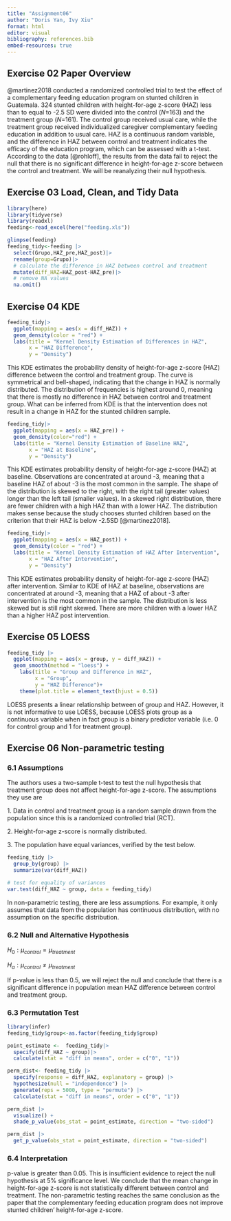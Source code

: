 ```yaml
---
title: "Assignment06"
author: "Doris Yan, Ivy Xiu"
format: html
editor: visual
bibliography: references.bib
embed-resources: true
---
```


## Exercise 02 Paper Overview

@martinez2018 conducted a randomized controlled trial to test the effect of a complementary feeding education program on stunted children in Guatemala. 324 stunted children with height-for-age z-score (HAZ) less than to equal to -2.5 SD were divided into the control ($N$=163) and the treatment group ($N$=161). The control group received usual care, while the treatment group received individualized caregiver complementary feeding education in addition to usual care. HAZ is a continuous random variable, and the difference in HAZ between control and treatment indicates the efficacy of the education program, which can be assessed with a t-test. According to the data [@rohloff], the results from the data fail to reject the null that there is no significant difference in height-for-age z-score between the control and treatment. We will be reanalyzing their null hypothesis.

## Exercise 03 Load, Clean, and Tidy Data

```r
library(here)
library(tidyverse)
library(readxl)
feeding<-read_excel(here("feeding.xls"))
```

```r
glimpse(feeding)
feeding_tidy<-feeding |>
  select(Grupo,HAZ_pre,HAZ_post)|>
  rename(group=Grupo)|>
  # calculate the difference in HAZ between control and treatment
  mutate(diff_HAZ=HAZ_post-HAZ_pre)|>
  # remove NA values
  na.omit()
```

## Exercise 04 KDE

```r
feeding_tidy|>
  ggplot(mapping = aes(x = diff_HAZ)) +
  geom_density(color = "red") +
  labs(title = "Kernel Density Estimation of Differences in HAZ",
       x = "HAZ Difference", 
       y = "Density")
```

This KDE estimates the probability density of height-for-age z-score (HAZ) difference between the control and treatment group. The curve is symmetrical and bell-shaped, indicating that the change in HAZ is normally distributed. The distribution of frequencies is highest around 0, meaning that there is mostly no difference in HAZ between control and treatment group. What can be inferred from KDE is that the intervention does not result in a change in HAZ for the stunted children sample.

```r
feeding_tidy|>
  ggplot(mapping = aes(x = HAZ_pre)) +
  geom_density(color="red") +
  labs(title = "Kernel Density Estimation of Baseline HAZ", 
       x = "HAZ at Baseline", 
       y = "Density")
```

This KDE estimates probability density of height-for-age z-score (HAZ) at baseline. Observations are concentrated at around -3, meaning that a baseline HAZ of about -3 is the most common in the sample. The shape of the distribution is skewed to the right, with the right tail (greater values) longer than the left tail (smaller values). In a skewed right distribution, there are fewer children with a high HAZ than with a lower HAZ. The distribution makes sense because the study chooses stunted children based on the criterion that their HAZ is below -2.5SD [@martinez2018].

```r
feeding_tidy|>
  ggplot(mapping = aes(x = HAZ_post)) +
  geom_density(color = "red") +
  labs(title = "Kernel Density Estimation of HAZ After Intervention", 
       x = "HAZ After Intervention", 
       y = "Density")
```

This KDE estimates probability density of height-for-age z-score (HAZ) after intervention. Similar to KDE of HAZ at baseline, observations are concentrated at around -3, meaning that a HAZ of about -3 after intervention is the most common in the sample. The distribution is less skewed but is still right skewed. There are more children with a lower HAZ than a higher HAZ post intervention.

## Exercise 05 LOESS

```r
feeding_tidy |>
  ggplot(mapping = aes(x = group, y = diff_HAZ)) +
  geom_smooth(method = "loess") +
    labs(title = "Group and Difference in HAZ", 
         x = "Group",
         y = "HAZ Difference")+
    theme(plot.title = element_text(hjust = 0.5))
```

LOESS presents a linear relationship between of group and HAZ. However, it is not informative to use LOESS, because LOESS plots group as a continuous variable when in fact group is a binary predictor variable (i.e. 0 for control group and 1 for treatment group).

## Exercise 06 Non-parametric testing

### 6.1 Assumptions

The authors uses a two-sample t-test to test the null hypothesis that treatment group does not affect height-for-age z-score. The assumptions they use are

1\. Data in control and treatment group is a random sample drawn from the population since this is a randomized controlled trial (RCT).

2\. Height-for-age z-score is normally distributed.

3\. The population have equal variances, verified by the test below.

```r
feeding_tidy |>
  group_by(group) |>
  summarize(var(diff_HAZ))

# test for equality of variances
var.test(diff_HAZ ~ group, data = feeding_tidy)
```

In non-parametric testing, there are less assumptions. For example, it only assumes that data from the population has continuous distribution, with no assumption on the specific distribution.

### 6.2 Null and Alternative Hypothesis

$H_0:\mu_{control}=\mu_{treatment}$

$H_a:\mu_{control}\neq\mu_{treatment}$

If p-value is less than 0.5, we will reject the null and conclude that there is a significant difference in population mean HAZ difference between control and treatment group.

### 6.3 Permutation Test

```r
library(infer) 
feeding_tidy$group<-as.factor(feeding_tidy$group)

point_estimate <-  feeding_tidy|>
  specify(diff_HAZ ~ group)|>
  calculate(stat = "diff in means", order = c("0", "1"))

perm_dist<- feeding_tidy |>
  specify(response = diff_HAZ, explanatory = group) |>
  hypothesize(null = "independence") |>
  generate(reps = 5000, type = "permute") |>
  calculate(stat = "diff in means", order = c("0", "1"))

perm_dist |>
  visualize() +
  shade_p_value(obs_stat = point_estimate, direction = "two-sided")

perm_dist |>
  get_p_value(obs_stat = point_estimate, direction = "two-sided")
```

### 6.4 Interpretation

p-value is greater than 0.05. This is insufficient evidence to reject the null hypothesis at 5% significance level. We conclude that the mean change in height-for-age z-score is not statistically different between control and treatment. The non-parametric testing reaches the same conclusion as the paper that the complementary feeding education program does not improve stunted children' height-for-age z-score.
